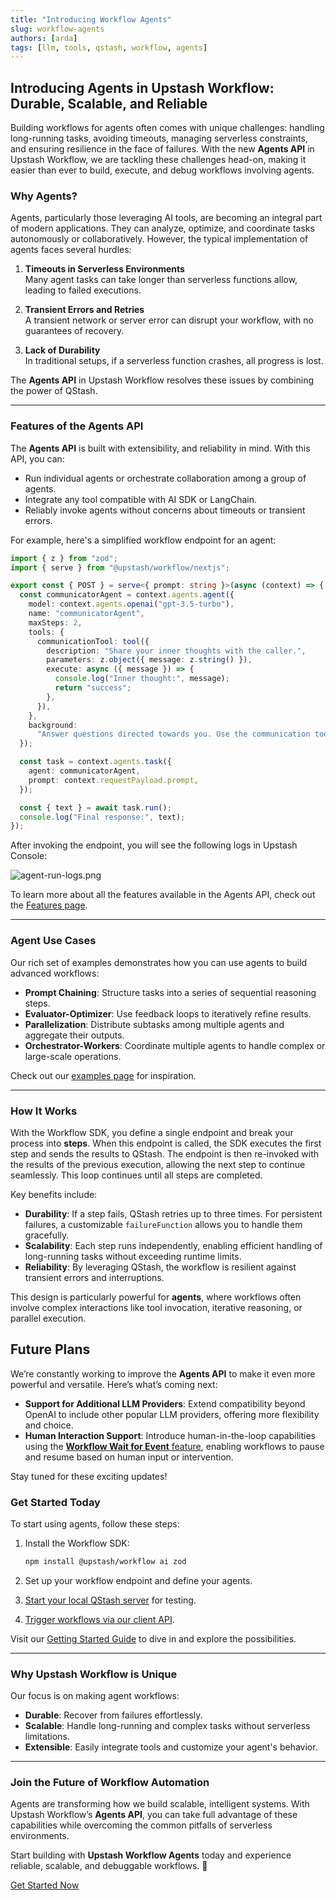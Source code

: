 ```yaml
---
title: "Introducing Workflow Agents"
slug: workflow-agents
authors: [arda]
tags: [llm, tools, qstash, workflow, agents]
---
```


## **Introducing Agents in Upstash Workflow: Durable, Scalable, and Reliable**

Building workflows for agents often comes with unique challenges: handling long-running tasks, avoiding timeouts, managing serverless constraints, and ensuring resilience in the face of failures. With the new **Agents API** in Upstash Workflow, we are tackling these challenges head-on, making it easier than ever to build, execute, and debug workflows involving agents.

### **Why Agents?**

Agents, particularly those leveraging AI tools, are becoming an integral part of modern applications. They can analyze, optimize, and coordinate tasks autonomously or collaboratively. However, the typical implementation of agents faces several hurdles:

1. **Timeouts in Serverless Environments**  
   Many agent tasks can take longer than serverless functions allow, leading to failed executions.

2. **Transient Errors and Retries**  
   A transient network or server error can disrupt your workflow, with no guarantees of recovery.

3. **Lack of Durability**  
   In traditional setups, if a serverless function crashes, all progress is lost.

The **Agents API** in Upstash Workflow resolves these issues by combining the power of QStash.

---

### **Features of the Agents API**

The **Agents API** is built with extensibility, and reliability in mind. With this API, you can:

- Run individual agents or orchestrate collaboration among a group of agents.  
- Integrate any tool compatible with AI SDK or LangChain.  
- Reliably invoke agents without concerns about timeouts or transient errors.  

For example, here's a simplified workflow endpoint for an agent:  

```typescript
import { z } from "zod";
import { serve } from "@upstash/workflow/nextjs";

export const { POST } = serve<{ prompt: string }>(async (context) => {
  const communicatorAgent = context.agents.agent({
    model: context.agents.openai("gpt-3.5-turbo"),
    name: "communicatorAgent",
    maxSteps: 2,
    tools: {
      communicationTool: tool({
        description: "Share your inner thoughts with the caller.",
        parameters: z.object({ message: z.string() }),
        execute: async ({ message }) => {
          console.log("Inner thought:", message);
          return "success";
        },
      }),
    },
    background:
      "Answer questions directed towards you. Use the communication tool at least once before responding.",
  });

  const task = context.agents.task({
    agent: communicatorAgent,
    prompt: context.requestPayload.prompt,
  });

  const { text } = await task.run();
  console.log("Final response:", text);
});
```

After invoking the endpoint, you will see the following logs in Upstash Console:

![agent-run-logs.png](/blog/workflow/agent-run-logs.png)

To learn more about all the features available in the Agents API, check out the [Features page](https://upstash.com/docs/workflow/agents/features).

---

### **Agent Use Cases**

Our rich set of examples demonstrates how you can use agents to build advanced workflows:  

- **Prompt Chaining**: Structure tasks into a series of sequential reasoning steps.  
- **Evaluator-Optimizer**: Use feedback loops to iteratively refine results.  
- **Parallelization**: Distribute subtasks among multiple agents and aggregate their outputs.  
- **Orchestrator-Workers**: Coordinate multiple agents to handle complex or large-scale operations.

Check out our [examples page](https://upstash.com/docs/workflow/agents/examples) for inspiration.

---

### **How It Works**

With the Workflow SDK, you define a single endpoint and break your process into **steps**. When this endpoint is called, the SDK executes the first step and sends the results to QStash. The endpoint is then re-invoked with the results of the previous execution, allowing the next step to continue seamlessly. This loop continues until all steps are completed.

Key benefits include:  
- **Durability**: If a step fails, QStash retries up to three times. For persistent failures, a customizable `failureFunction` allows you to handle them gracefully.  
- **Scalability**: Each step runs independently, enabling efficient handling of long-running tasks without exceeding runtime limits.  
- **Reliability**: By leveraging QStash, the workflow is resilient against transient errors and interruptions.

This design is particularly powerful for **agents**, where workflows often involve complex interactions like tool invocation, iterative reasoning, or parallel execution.

## Future Plans  

We’re constantly working to improve the **Agents API** to make it even more powerful and versatile. Here’s what’s coming next:  

- **Support for Additional LLM Providers**: Extend compatibility beyond OpenAI to include other popular LLM providers, offering more flexibility and choice.  
- **Human Interaction Support**: Introduce human-in-the-loop capabilities using the [**Workflow Wait for Event** feature](https://upstash.com/docs/workflow/howto/events), enabling workflows to pause and resume based on human input or intervention.  

Stay tuned for these exciting updates!  

### **Get Started Today**

To start using agents, follow these steps:

1. Install the Workflow SDK:
   ```bash
   npm install @upstash/workflow ai zod
   ```

2. Set up your workflow endpoint and define your agents.  
3. [Start your local QStash server](https://upstash.com/docs/workflow/howto/local-development) for testing.  
4. [Trigger workflows via our client API](https://upstash.com/docs/workflow/howto/start).  

Visit our [Getting Started Guide](https://upstash.com/docs/workflow/agents/getting-started) to dive in and explore the possibilities.

---

### **Why Upstash Workflow is Unique**

Our focus is on making agent workflows:  
- **Durable**: Recover from failures effortlessly.
- **Scalable**: Handle long-running and complex tasks without serverless limitations.
- **Extensible**: Easily integrate tools and customize your agent's behavior.

---

### **Join the Future of Workflow Automation**

Agents are transforming how we build scalable, intelligent systems. With Upstash Workflow’s **Agents API**, you can take full advantage of these capabilities while overcoming the common pitfalls of serverless environments.

Start building with **Upstash Workflow Agents** today and experience reliable, scalable, and debuggable workflows. 🚀

[Get Started Now](https://upstash.com/docs/workflow/agents/getting-started)
